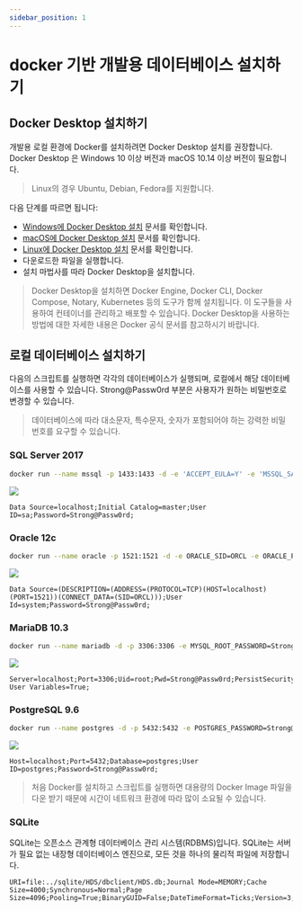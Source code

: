 ```yaml
---
sidebar_position: 1
---
```


# docker 기반 개발용 데이터베이스 설치하기

## Docker Desktop 설치하기

개발용 로컬 환경에 Docker를 설치하려면 Docker Desktop 설치를 권장합니다. Docker Desktop 은 Windows 10 이상 버전과 macOS 10.14 이상 버전이 필요합니다.

> Linux의 경우 Ubuntu, Debian, Fedora를 지원합니다.

다음 단계를 따르면 됩니다:

* [Windows에 Docker Desktop 설치](https://docs.docker.com/desktop/install/windows-install/) 문서를 확인합니다.
* [macOS에 Docker Desktop 설치](https://docs.docker.com/desktop/install/mac-install/) 문서를 확인합니다.
* [Linux에 Docker Desktop 설치](https://docs.docker.com/desktop/install/linux-install/) 문서를 확인합니다.
* 다운로드한 파일을 실행합니다.
* 설치 마법사를 따라 Docker Desktop을 설치합니다.

> Docker Desktop을 설치하면 Docker Engine, Docker CLI, Docker Compose, Notary, Kubernetes 등의 도구가 함께 설치됩니다. 이 도구들을 사용하여 컨테이너를 관리하고 배포할 수 있습니다. Docker Desktop을 사용하는 방법에 대한 자세한 내용은 Docker 공식 문서를 참고하시기 바랍니다.

## 로컬 데이터베이스 설치하기

다음의 스크립트를 실행하면 각각의 데이터베이스가 실행되며, 로컬에서 해당 데이터베이스를 사용할 수 있습니다. Strong@Passw0rd 부분은 사용자가 원하는 비밀번호로 변경할 수 있습니다.

> 데이터베이스에 따라 대소문자, 특수문자, 숫자가 포함되어야 하는 강력한 비밀번호를 요구할 수 있습니다.

### SQL Server 2017

```bash
docker run --name mssql -p 1433:1433 -d -e 'ACCEPT_EULA=Y' -e 'MSSQL_SA_PASSWORD=Strong@Passw0rd' mcr.microsoft.com/mssql/server:2017-latest
```

![](img/docker-mssql.png)

```plaintext
Data Source=localhost;Initial Catalog=master;User ID=sa;Password=Strong@Passw0rd;
```

### Oracle 12c

```bash
docker run --name oracle -p 1521:1521 -d -e ORACLE_SID=ORCL -e ORACLE_PWD=Strong@Passw0rd -e ORACLE_CHARACTERSET=KO16MSWIN949 doctorkirk/oracle-19c
```

![](img/docker-oracle.png)

```plaintext
Data Source=(DESCRIPTION=(ADDRESS=(PROTOCOL=TCP)(HOST=localhost)(PORT=1521))(CONNECT_DATA=(SID=ORCL)));User Id=system;Password=Strong@Passw0rd;
```

### MariaDB 10.3

```bash
docker run --name mariadb -d -p 3306:3306 -e MYSQL_ROOT_PASSWORD=Strong@Passw0rd mariadb:10.3
```

![](img/docker-mariadb.png)

```plaintext
Server=localhost;Port=3306;Uid=root;Pwd=Strong@Passw0rd;PersistSecurityInfo=True;SslMode=none;Charset=utf8;Allow User Variables=True;
```

### PostgreSQL 9.6

```bash
docker run --name postgres -d -p 5432:5432 -e POSTGRES_PASSWORD=Strong@Passw0rd postgres:16
```

![](img/docker-postgresql.png)

```plaintext
Host=localhost;Port=5432;Database=postgres;User ID=postgres;Password=Strong@Passw0rd;
```

> 처음 Docker를 설치하고 스크립트를 실행하면 대용량의 Docker Image 파일을 다운 받기 때문에 시간이 네트워크 환경에 따라 많이 소요될 수 있습니다.

### SQLite

SQLite는 오픈소스 관계형 데이터베이스 관리 시스템(RDBMS)입니다. SQLite는 서버가 필요 없는 내장형 데이터베이스 엔진으로, 모든 것을 하나의 물리적 파일에 저장합니다.

```plaintext
URI=file:../sqlite/HDS/dbclient/HDS.db;Journal Mode=MEMORY;Cache Size=4000;Synchronous=Normal;Page Size=4096;Pooling=True;BinaryGUID=False;DateTimeFormat=Ticks;Version=3;
```